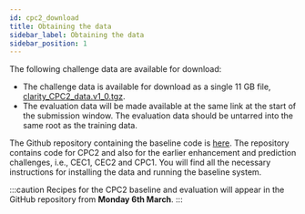 ```yaml
---
id: cpc2_download
title: Obtaining the data
sidebar_label: Obtaining the data
sidebar_position: 1
---
```


The following challenge data are available for download:

- The challenge data is available for download as a single 11 GB file, [clarity_CPC2_data.v1_0.tgz](https://mab.to/138typ3cpVBmK).
- The evaluation data will be made available at the same link at the start of the submission window. The evaluation data should be untarred into the same root as the training data.

The Github repository containing the baseline code is [here](https://github.com/claritychallenge/clarity). The repository contains code for CPC2 and also for the earlier enhancement and prediction challenges, i.e., CEC1, CEC2 and CPC1.  You will find all the necessary instructions for installing the data and running the baseline system.

:::caution
Recipes for the CPC2 baseline and evaluation will appear in the GitHub repository from **Monday 6th March**.
:::
